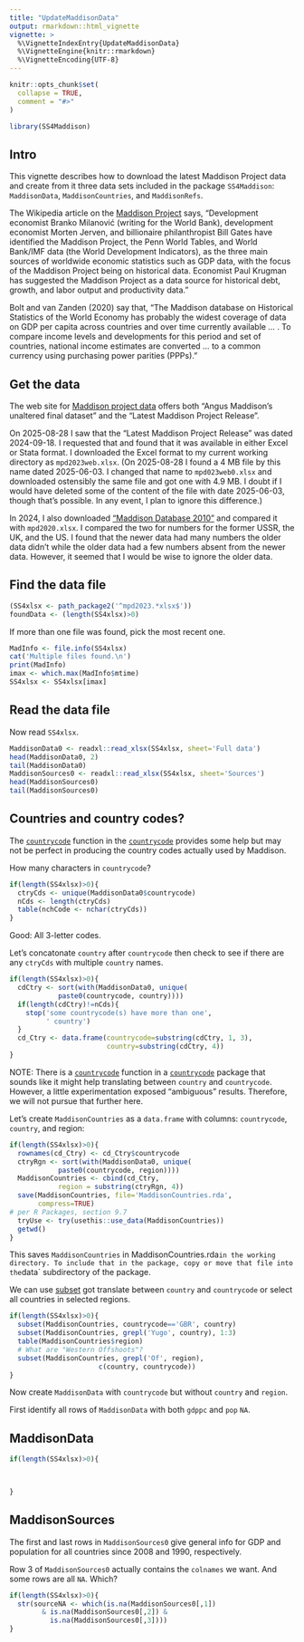```yaml
---
title: "UpdateMaddisonData"
output: rmarkdown::html_vignette
vignette: >
  %\VignetteIndexEntry{UpdateMaddisonData}
  %\VignetteEngine{knitr::rmarkdown}
  %\VignetteEncoding{UTF-8}
---
```


```r
knitr::opts_chunk$set(
  collapse = TRUE,
  comment = "#>"
)
```

```r
library(SS4Maddison)
```

## Intro 

This vignette describes how to download the latest Maddison Project data and create from it three data sets included in the package `SS4Maddison`: `MaddisonData`, `MaddisonCountries`, and `MaddisonRefs`. 

The Wikipedia article on the [Maddison Project](https://en.wikipedia.org/wiki/Maddison_Project) says, "Development economist Branko Milanović (writing for the World Bank), development economist Morten Jerven, and billionaire philanthropist Bill Gates have identified the Maddison Project, the Penn World Tables, and World Bank/IMF data (the World Development Indicators), as the three main sources of worldwide economic statistics such as GDP data, with the focus of the Maddison Project being on historical data. Economist Paul Krugman has suggested the Maddison Project as a data source for historical debt, growth, and labor output and productivity data."  

Bolt and van Zanden (2020) say that, "The Maddison database on Historical Statistics of the World Economy has probably the widest coverage of data on GDP per capita across countries and over time currently available ... . To compare income levels and developments for this period and set of countries, national income estimates are converted ... to a common currency using purchasing power parities (PPPs)." 

## Get the data

The web site for [Maddison project data](https://www.rug.nl/ggdc/historicaldevelopment/maddison/) offers both "Angus Maddison's unaltered final dataset" and the "Latest Maddison Project Release".

On 2025-08-28 I saw that the "Latest Maddison Project Release" was dated 2024-09-18. I requested that and found that it was available in either Excel or Stata format. I downloaded the Excel format to my current working directory as `mpd2023web.xlsx`. (On 2025-08-28 I found a 4 MB file by this name dated 2025-06-03. I changed that name to `mpd023web0.xlsx` and downloaded ostensibly the same file and got one with 4.9 MB. I doubt if I would have deleted some of the content of the file with date 2025-06-03, though that's possible. In any event, I plan to ignore this difference.) 

In 2024, I also downloaded ["Maddison Database 2010"](https://www.rug.nl/ggdc/historicaldevelopment/maddison/releases/maddison-database-2010) and compared it with `mpd2020.xlsx`. I compared the two for numbers for the former USSR, the UK, and the US. I found that the newer data had many numbers the older data didn't while the older data had a few numbers absent from the newer data. However, it seemed that I would be wise to ignore the older data. 

## Find the data file

```r
(SS4xlsx <- path_package2('^mpd2023.*xlsx$'))
foundData <- (length(SS4xlsx)>0)
```

If more than one file was found, pick the most recent one. 

```r
MadInfo <- file.info(SS4xlsx)
cat('Multiple files found.\n')
print(MadInfo)
imax <- which.max(MadInfo$mtime)
SS4xlsx <- SS4xlsx[imax]
```

## Read the data file

Now read `SS4xlsx`. 

```r
MaddisonData0 <- readxl::read_xlsx(SS4xlsx, sheet='Full data')
head(MaddisonData0, 2)
tail(MaddisonData0)
MaddisonSources0 <- readxl::read_xlsx(SS4xlsx, sheet='Sources')
head(MaddisonSources0)
tail(MaddisonSources0)
```

## Countries and country codes? 

The [`countrycode`](https://search.r-project.org/CRAN/refmans/countrycode/html/countrycode.html) function in the [`countrycode`](https://search.r-project.org/CRAN/refmans/countrycode/html/00Index.html) provides some help but may not be perfect in producing the country codes actually used by Maddison. 

How many characters in `countrycode`? 

```r
if(length(SS4xlsx)>0){
  ctryCds <- unique(MaddisonData0$countrycode)
  nCds <- length(ctryCds)
  table(nchCode <- nchar(ctryCds))
}
```

Good: All 3-letter codes. 

Let's concatonate `country` after `countrycode` then check to see if there are any `ctryCds` with multiple `country` names. 

```r
if(length(SS4xlsx)>0){
  cdCtry <- sort(with(MaddisonData0, unique(
            paste0(countrycode, country))))
  if(length(cdCtry)!=nCds){
    stop('some countrycode(s) have more than one', 
         ' country')
  }
  cd_Ctry <- data.frame(countrycode=substring(cdCtry, 1, 3),
                        country=substring(cdCtry, 4))
}
```

NOTE: There is a [`countrycode`](https://search.r-project.org/CRAN/refmans/countrycode/html/countrycode.html) function in a [`countrycode`](https://search.r-project.org/CRAN/refmans/countrycode/html/00Index.html) package that sounds like it might help translating between `country` and `countrycode`. However, a little experimentation exposed "ambiguous" results. Therefore, we will not pursue that further here. 

Let's create `MaddisonCountries` as a `data.frame` with columns: `countrycode`, `country`, and region: 

```r
if(length(SS4xlsx)>0){
  rownames(cd_Ctry) <- cd_Ctry$countrycode
  ctryRgn <- sort(with(MaddisonData0, unique(
            paste0(countrycode, region))))
  MaddisonCountries <- cbind(cd_Ctry, 
            region = substring(ctryRgn, 4))
  save(MaddisonCountries, file='MaddisonCountries.rda', 
       compress=TRUE)  
# per R Packages, section 9.7  
  tryUse <- try(usethis::use_data(MaddisonCountries))
  getwd()
}
```

This saves `MaddisonCountries` in MaddisonCountries.rda` in the working directory. To include that in the package, copy or move that file into the `data` subdirectory of the package. 

We can use [subset](https://www.rdocumentation.org/packages/base/versions/3.6.2/topics/subset) got translate between `country` and `countrycode` or select all countries in selected regions. 

```r
if(length(SS4xlsx)>0){
  subset(MaddisonCountries, countrycode=='GBR', country)
  subset(MaddisonCountries, grepl('Yugo', country), 1:3)
  table(MaddisonCountries$region)
  # What are "Western Offshoots"? 
  subset(MaddisonCountries, grepl('Of', region), 
                      c(country, countrycode))
}
```

Now create `MaddisonData` with `countrycode` but without `country` and `region`.

First identify all rows of `MaddisonData` with both `gdppc` and `pop` `NA`. 

## MaddisonData

```r
if(length(SS4xlsx)>0){


  
}
```

## MaddisonSources

The first and last rows in `MaddisonSources0` give general info for GDP and population for all countries since 2008 and 1990, respectively. 

Row 3 of `MaddisonSources0` actually contains the `colnames` we want. And some rows are all `NA`. Which? 

```r
if(length(SS4xlsx)>0){
  str(sourceNA <- which(is.na(MaddisonSources0[,1])
        & is.na(MaddisonSources0[,2]) & 
          is.na(MaddisonSources0[,3])))
}
```
